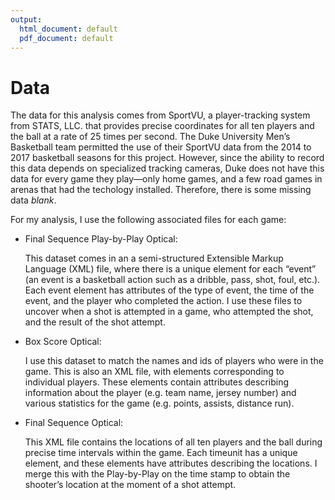 ```yaml
---
output:
  html_document: default
  pdf_document: default
---
```

# Data {#data}

The data for this analysis comes from SportVU, a player-tracking system from STATS, LLC. that provides precise coordinates for all ten players and the ball at a rate of 25 times per second. The Duke University Men's Basketball team permitted the use of their SportVU data from the 2014 to 2017 basketball seasons for this project. However, since the ability to record this data depends on specialized tracking cameras, Duke does not have this data for every game they play---only home games, and a few road games in arenas that had the techology installed. Therefore, there is some missing data _blank_.

For my analysis, I use the following associated files for each game:

* Final Sequence Play-by-Play Optical:

    This dataset comes in an a semi-structured Extensible Markup Language (XML) file, where there is a unique element for each "event" (an event is a basketball action such as a dribble, pass, shot, foul, etc.). Each event element has attributes of the type of event, the time of the event, and the player who completed the action. I use these files to uncover when a shot is attempted in a game, who attempted the shot, and the result of the shot attempt.
    
* Box Score Optical:

    I use this dataset to match the names and ids of players who were in the game. This is also an XML file, with elements corresponding to individual players. These elements contain attributes describing information about the player (e.g. team name, jersey number) and various statistics for the game (e.g. points, assists, distance run).

* Final Sequence Optical:

    This XML file contains the locations of all ten players and the ball during precise time intervals within the game. Each timeunit has a unique element, and these elements have attributes describing the locations. I merge this with the Play-by-Play on the time stamp to obtain the shooter's location at the moment of a shot attempt. 
